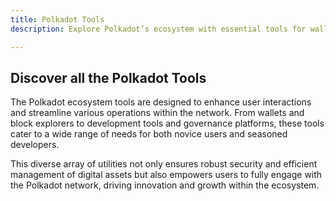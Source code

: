 ```yaml
---
title: Polkadot Tools
description: Explore Polkadot’s ecosystem with essential tools for wallets, block explorers, development, governance, multisig wallets, and analytics.

---
```



## Discover all the Polkadot Tools
The Polkadot ecosystem tools are designed to enhance user interactions and streamline various operations within the network. 
From wallets and block explorers to development tools and governance platforms, 
these tools cater to a wide range of needs for both novice users and seasoned developers. 

This diverse array of utilities not only ensures robust security and efficient management of digital assets 
but also empowers users to fully engage with the Polkadot network, driving innovation and growth within the ecosystem.


<CardGrid>
<LinkCard title="Wallets" href="/tools/wallets" />
<LinkCard title="Block Explorers" href="/tools/block-explorers" />
<LinkCard title="DAO Tools" href="/tools/dao-tools" />
<LinkCard title="Development" href="/tools/development" />
</CardGrid>
